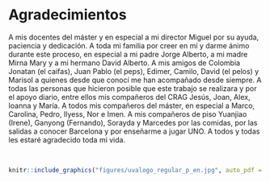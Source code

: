 # Agradecimientos {-}
\chaptermark{Acknowledgments}

\noindent
A mis docentes del máster y en especial a mi director Miguel por su ayuda, paciencia y dedicación. A toda mi familia por creer en mí y darme ánimo durante este proceso, en especial a mi padre Jorge Alberto, a mi madre Mirna Mary y a mi hermano David Alberto. A mis amigos de Colombia Jonatan (el caifas), Juan Pablo (el peps), Edimer, Camilo, David (el pelos) y Marisol a quienes desde que conocí me han acompañado desde siempre. A todas las personas que hicieron posible que este trabajo se realizara y por el apoyo diario, entre ellos mis compañeros del CRAG Jesús, Joan, Alex, Ioanna y María. A todos mis compañeros del máster, en especial a Marco, Carolina, Pedro, Ilyess, Nor e Imen. A mis compañeros de piso Yuanjiao (Irene), Ganyong (Fernando), Sorayda y Marcedes por las comidas, por las salidas a conocer Barcelona y por enseñarme a jugar UNO. A todos y todas les estaré agradecido toda mi vida.

<br>

```r
knitr::include_graphics("figures/uvalogo_regular_p_en.jpg", auto_pdf = TRUE)
```